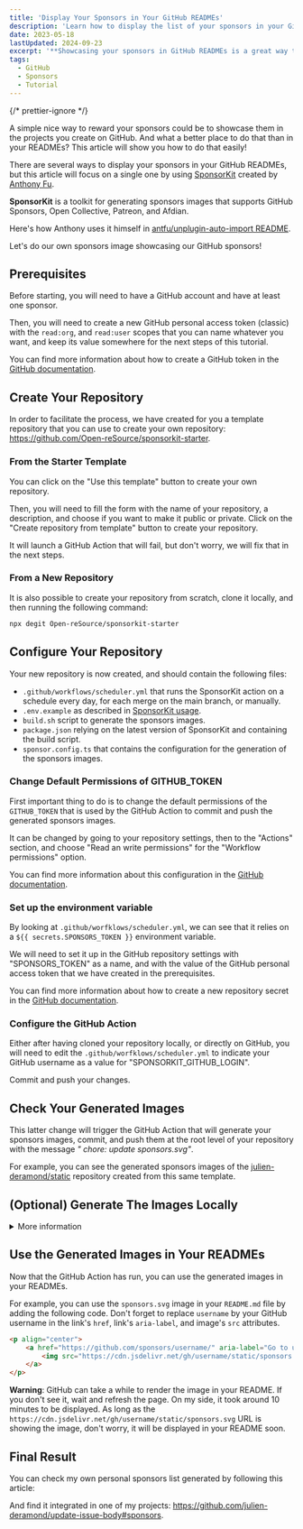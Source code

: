 ```yaml
---
title: 'Display Your Sponsors in Your GitHub READMEs'
description: 'Learn how to display the list of your sponsors in your GitHub READMEs thanks to SponsorKit and GitHub Actions.'
date: 2023-05-18
lastUpdated: 2024-09-23
excerpt: '**Showcasing your sponsors in GitHub READMEs is a great way to acknowledge their support and attract potential sponsors.** An easy way to do this is by using **SponsorKit**, developed by Anthony Fu. SponsorKit generates sponsor images compatible with GitHub Sponsors, Open Collective, Patreon, and Afdian. By following a few steps, you can create and display these sponsor images in your project’s README file. You’ll need a GitHub account, at least one sponsor, and a personal access token. A template repository is available to simplify the setup process.'
tags:
  - GitHub
  - Sponsors
  - Tutorial
---
```



{/* prettier-ignore */}
<p class="lead">A simple nice way to reward your sponsors could be to showcase them in the projects you create on GitHub. And what a better place to do that than in your READMEs? This article will show you how to do that easily!</p>

There are several ways to display your sponsors in your GitHub READMEs, but this article will focus on a single one by using [SponsorKit](https://github.com/antfu/sponsorkit) created by [Anthony Fu](https://github.com/antfu).

<ShowcaseGitHubRepo
	env="antfu"
	repo="sponsorkit"
	img="11247099"
	description="💖 Toolkit for generating sponsors images 😄"
/>

**SponsorKit** is a toolkit for generating sponsors images that supports GitHub Sponsors, Open Collective, Patreon, and Afdian.

Here's how Anthony uses it himself in [antfu/unplugin-auto-import README](https://github.com/antfu/unplugin-auto-import#sponsors).

Let's do our own sponsors image showcasing our GitHub sponsors!

## Prerequisites

Before starting, you will need to have a GitHub account and have at least one sponsor.

Then, you will need to create a new GitHub personal access token (classic) with the `read:org`, and `read:user` scopes that you can name whatever you want, and keep its value somewhere for the next steps of this tutorial.

You can find more information about how to create a GitHub token in the [GitHub documentation](https://docs.github.com/en/github/authenticating-to-github/keeping-your-account-and-data-secure/creating-a-personal-access-token).

## Create Your Repository

In order to facilitate the process, we have created for you a template repository that you can use to create your own repository: https://github.com/Open-reSource/sponsorkit-starter.

<ShowcaseGitHubRepo
	env="Open-reSource"
	repo="sponsorkit-starter"
	img="129324099"
	description="Starter template for SponsorKit"
/>

### From the Starter Template

You can click on the "Use this template" button to create your own repository.

Then, you will need to fill the form with the name of your repository, a description, and choose if you want to make it public or private. Click on the "Create repository from template" button to create your repository.

It will launch a GitHub Action that will fail, but don't worry, we will fix that in the next steps.

### From a New Repository

It is also possible to create your repository from scratch, clone it locally, and then running the following command:

```sh
npx degit Open-reSource/sponsorkit-starter
```

## Configure Your Repository

Your new repository is now created, and should contain the following files:

- `.github/workflows/scheduler.yml` that runs the SponsorKit action on a schedule every day, for each merge on the main branch, or manually.
- `.env.example` as described in [SponsorKit usage](https://github.com/antfu/sponsorkit/#usage).
- `build.sh` script to generate the sponsors images.
- `package.json` relying on the latest version of SponsorKit and containing the build script.
- `sponsor.config.ts` that contains the configuration for the generation of the sponsors images.

### Change Default Permissions of GITHUB_TOKEN

First important thing to do is to change the default permissions of the `GITHUB_TOKEN` that is used by the GitHub Action to commit and push the generated sponsors images.

It can be changed by going to your repository settings, then to the "Actions" section, and choose "Read an write permissions" for the "Workflow permissions" option.

You can find more information about this configuration in the [GitHub documentation](https://docs.github.com/en/repositories/managing-your-repositorys-settings-and-features/enabling-features-for-your-repository/managing-github-actions-settings-for-a-repository#configuring-the-default-github_token-permissions).

### Set up the environment variable

By looking at `.github/worfklows/scheduler.yml`, we can see that it relies on a `${{ secrets.SPONSORS_TOKEN }}` environment variable.

We will need to set it up in the GitHub repository settings with "SPONSORS_TOKEN" as a name, and with the value of the GitHub personal access token that we have created in the prerequisites.

You can find more information about how to create a new repository secret in the [GitHub documentation](https://docs.github.com/en/actions/reference/encrypted-secrets#creating-encrypted-secrets-for-a-repository).

### Configure the GitHub Action

Either after having cloned your repository locally, or directly on GitHub, you will need to edit the `.github/worfklows/scheduler.yml` to indicate your GitHub username as a value for "SPONSORKIT_GITHUB_LOGIN".

Commit and push your changes.

## Check Your Generated Images

This latter change will trigger the GitHub Action that will generate your sponsors images, commit, and push them at the root level of your repository with the message _" chore: update sponsors.svg"_.

For example, you can see the generated sponsors images of the [julien-deramond/static](https://github.com/julien-deramond/static) repository created from this same template.

## (Optional) Generate The Images Locally

<details>
<summary>More information</summary>

It might be useful to know, even if rarely useful, it is also possible to run it locally.

You will need to install the dependencies by running `npm i` in your terminal.

Then, copy `.env.example` to `.env` still at the root level of your repository with the following content:

```
; GitHub provider.
; Token requires the `read:user` and `read:org` scopes.
SPONSORKIT_GITHUB_TOKEN=ghp_xxxxxxxxxxxxxxxxxxxxxxxxxxxx
SPONSORKIT_GITHUB_LOGIN=username
```

- `SPONSORKIT_GITHUB_TOKEN` is the GitHub token you created earlier.
- `SPONSORKIT_GITHUB_LOGIN` is your GitHub username.

The final step is to run `npm run build` in your terminal to generate the static files:

```sh
ju ߷ ~/j/static ➤ (main) npm run build                                                                                                                                                          	(0.060674 hrs)
                                                                                                                                                                                                  	17:48:16
SponsorKit v0.8.3

✔ Loaded from cache ./.cache.json                                                                                                                                                                 	17:48:16
✔ Wrote to ./sponsors.json                                                                                                                                                                        	17:48:16
ℹ Composing SVG...                                                                                                                                                                                	17:48:16
✔ Wrote to ./sponsors.svg                                                                                                                                                                         	17:48:16
✔ Wrote to ./sponsors.png                                                                                                                                                                         	17:48:16
                                                                                                                                                                                                  	17:48:17
SponsorKit v0.8.3

✔ Loaded from cache ./.cache.json                                                                                                                                                                 	17:48:17
✔ Wrote to ./sponsors.wide.json                                                                                                                                                                   	17:48:17
ℹ Composing SVG...                                                                                                                                                                                	17:48:17
✔ Wrote to ./sponsors.wide.svg                                                                                                                                                                    	17:48:17
✔ Wrote to ./sponsors.wide.png                                                                                                                                                                    	17:48:17
                                                                                                                                                                                                  	17:48:17
SponsorKit v0.8.3

✔ Loaded from cache ./.cache.json                                                                                                                                                                 	17:48:17
✔ Wrote to ./sponsors.part1.json                                                                                                                                                                  	17:48:17
ℹ Composing SVG...                                                                                                                                                                                	17:48:17
✔ Wrote to ./sponsors.part1.svg                                                                                                                                                                   	17:48:17
✔ Wrote to ./sponsors.part1.png                                                                                                                                                                   	17:48:18
                                                                                                                                                                                                  	17:48:18
SponsorKit v0.8.3

✔ Loaded from cache ./.cache.json                                                                                                                                                                 	17:48:18
✔ Wrote to ./sponsors.part2.json                                                                                                                                                                  	17:48:18
ℹ Composing SVG...                                                                                                                                                                                	17:48:18
✔ Wrote to ./sponsors.part2.svg                                                                                                                                                                   	17:48:18
✔ Wrote to ./sponsors.part2.png
```

All the images are now generated at the root level of your repository. You can check them out in your file explorer.

**Warning**: Once it's done, please don't forget to remove at some point your GitHub token from the `.env` file for security reasons. You won't probably never re-run it from your local machine.

</details>

## Use the Generated Images in Your READMEs

Now that the GitHub Action has run, you can use the generated images in your READMEs.

For example, you can use the `sponsors.svg` image in your `README.md` file by adding the following code. Don't forget to replace `username` by your GitHub username in the link's `href`, link's `aria-label`, and image's `src` attributes.

```html
<p align="center">
	<a href="https://github.com/sponsors/username/" aria-label="Go to username's sponsors page">
		<img src="https://cdn.jsdelivr.net/gh/username/static/sponsors.svg" />
	</a>
</p>
```

**Warning**: GitHub can take a while to render the image in your README. If you don't see it, wait and refresh the page. On my side, it took around 10 minutes to be displayed. As long as the `https://cdn.jsdelivr.net/gh/username/static/sponsors.svg` URL is showing the image, don't worry, it will be displayed in your README soon.

## Final Result

You can check my own personal sponsors list generated by following this article:

<ContentImage
	src="https://cdn.jsdelivr.net/gh/julien-deramond/static/sponsors.svg"
	alt="Julien Déramond sponsors list"
	width="720"
	height="272"
/>

And find it integrated in one of my projects: https://github.com/julien-deramond/update-issue-body#sponsors.
